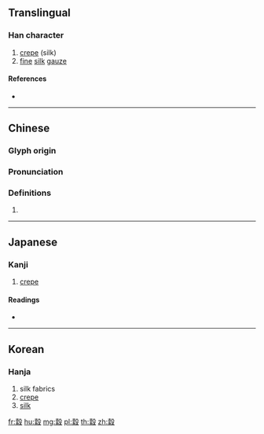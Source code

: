 {{character info/new}}
==Translingual==

===Han character===
{{Han char|rn=120|rad=糸|as=10|sn=16|four=47947|canj=GFHNE,XGFHN|ids=⿹𣪊糸}}

# [[crepe]] (silk)
# [[fine]] [[silk]] [[gauze]]

====References====
* {{Han ref|kx=0934.190|dkj=27780|dj=1373.040|hdz=32166.030|uh=7E20|ud=32288|bh=EAD1|bd=60113}}

----

==Chinese==
{{zh-forms}}

===Glyph origin===
{{Han etym}}

===Pronunciation===
{{zh-pron
|m=hú
|c=huk6
|mc=y
|oc=y
|ma=
|cat=n
}}

===Definitions===
{{zh-hanzi}}

# {{rfdef|lang=zh}}

----

==Japanese==

===Kanji===
{{ja-kanji|grade=|rs=糸10}}

# [[crepe]]

====Readings====
* {{ja-readings|on=[[こく]] (koku), [[ごく]] (goku)|kun=[[もじり]] (mojiri), [[ちりぬん]] (chirinun)|nanori=}}

----

==Korean==

===Hanja===
{{ko-hanja|hangeul=곡|eumhun=|rv=gok|mr=kok|y=kok}}

# silk fabrics
# [[crepe]]
# [[silk]]

[[fr:縠]]
[[hu:縠]]
[[mg:縠]]
[[pl:縠]]
[[th:縠]]
[[zh:縠]]